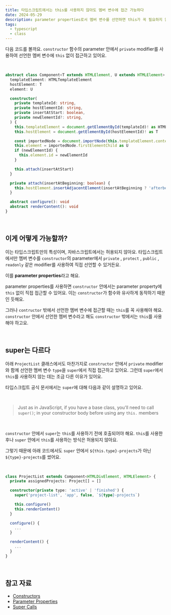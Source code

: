 ```yaml
---
title: 타입스크립트에서는 this를 사용하지 않아도 멤버 변수에 접근 가능하다
date: 2024-05-29
description: parameter properties로서 멤버 변수를 선언하면 this가 꼭 필요하지 않아요.
tags:
  - typescript
  - class
---
```


다음 코드를 볼까요. `constructor` 함수의 parameter 안에서 `private` modifier를 사용하여 선언한 멤버 변수에 `this` 없이 접근하고 있어요.

<br />

```typescript
abstract class Component<T extends HTMLElement, U extends HTMLElement> {
  templateElement: HTMLTemplateElement
  hostElement: T
  element: U

  constructor(
    private templateId: string,
    private hostElementId: string,
    private insertAtStart: boolean,
    private newElementId?: string,
  ) {
    this.templateElement = document.getElementById(templateId)! as HTMLTemplateElement
    this.hostElement = document.getElementById(hostElementId)! as T

    const importedNode = document.importNode(this.templateElement.content, true)
    this.element = importedNode.firstElementChild as U
    if (newElementId) {
      this.element.id = newElementId
    }

    this.attach(insertAtStart)
  }

  private attach(insertAtBeginning: boolean) {
    this.hostElement.insertAdjacentElement(insertAtBeginning ? 'afterbegin' : 'beforeend', this.element)
  }

  abstract configure(): void
  abstract renderContent(): void
}
```

<br />

## 이게 어떻게 가능할까?

이는 타입스크립트만의 특성이며, 자바스크립트에서는 허용되지 않아요. 타입스크립트에서만 멤버 변수를 `constructor`의 parameter에서 `private` , `protect` , `public` , `readonly` 같은 modifier를 사용하여 직접 선언할 수 있거든요.

이를 **parameter properties**라고 해요.

parameter properties를 사용하면 `constructor` 안에서는 parameter property에 `this` 없이 직접 접근할 수 있어요. 이는 `constructor`가 함수와 유사하게 동작하기 때문인 듯해요.

그러나 `contructor` 밖에서 선언한 멤버 변수에 접근할 때는 `this`를 꼭 사용해야 해요. `constructor` 안에서 선언한 멤버 변수라고 해도 `constructor` 밖에서는 `this`를 사용해야 하고요.

<br />

## super는 다르다

아래 `ProjectList` 클래스에서도 마찬가지로 `constructor` 안에서 `private` modifier와 함께 선언한 멤버 변수 `type`을 `super`에서 직접 접근하고 있어요. 그런데 `super`에서 `this`를 사용하지 않는 데는 조금 다른 이유가 있어요.

타입스크립트 공식 문서에서는 `super`에 대해 다음과 같이 설명하고 있어요.

<br />

> Just as in JavaScript, if you have a base class, you'll need to call `super()`; in your constructor body before using any `this.` members

<br />

`constructor` 안에서 `super`는 `this`를 사용하기 전에 호출되어야 해요. `this`를 사용한 후나 `super` 안에서 `this`를 사용하는 방식은 허용되지 않아요.

그렇기 때문에 아래 코드에서도 `super` 안에서 `${this.type}-projects`가 아닌 `${type}-projects`를 썼어요.

<br />

```typescript
class ProjectList extends Component<HTMLDivElement, HTMLElement> {
  private assignedProjects: Project[] = []

  constructor(private type: 'active' | 'finished') {
    super('project-list', 'app', false, `${type}-projects`)

    this.configure()
    this.renderContent()
  }

  configure() {
    ...
  }

  renderContent() {
    ...
  }
}
```

<br />

## 참고 자료

- [Constructors](https://www.typescriptlang.org/docs/handbook/2/classes.html#constructors)
- [Parameter Properties](https://www.typescriptlang.org/docs/handbook/2/classes.html#parameter-properties)
- [Super Calls](https://www.typescriptlang.org/docs/handbook/2/classes.html#super-calls)
